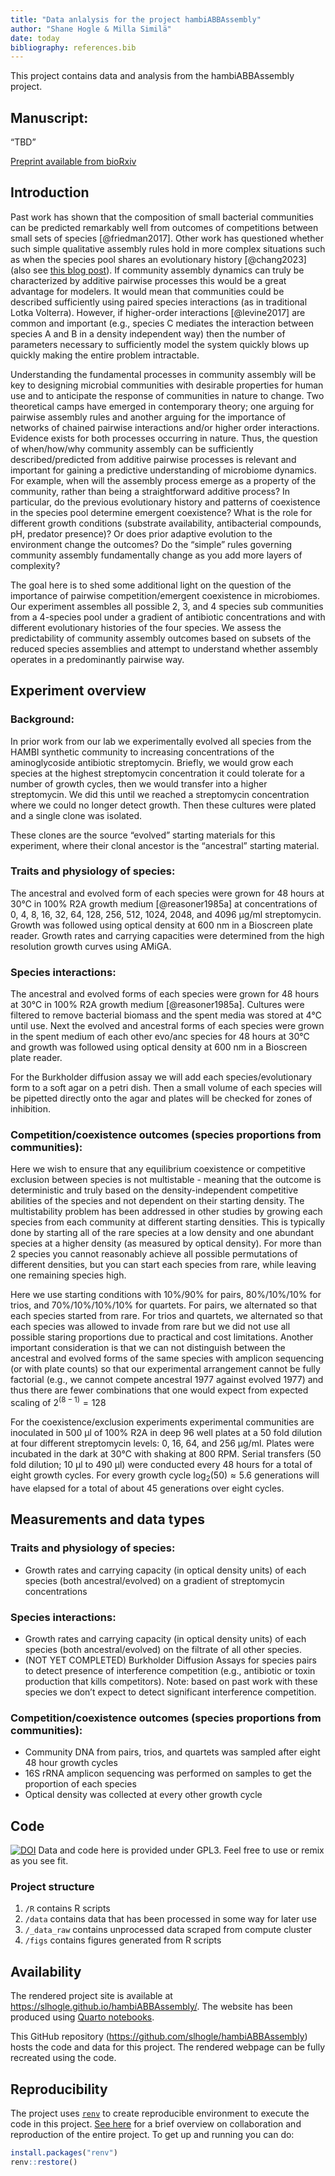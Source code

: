 ```yaml
---
title: "Data anlalysis for the project hambiABBAssembly"
author: "Shane Hogle & Milla Similä"
date: today
bibliography: references.bib
---
```


This project contains data and analysis from the hambiABBAssembly project.

## Manuscript:

"TBD"

[Preprint available from bioRxiv]()

## Introduction

Past work has shown that the composition of small bacterial communities can be predicted remarkably well from outcomes of competitions between small sets of species [@friedman2017]. Other work has questioned whether such simple qualitative assembly rules hold in more complex situations such as when the species pool shares an evolutionary history [@chang2023] (also see [this blog post](https://sanchezlaboratory.weebly.com/blog/with-a-little-help-of-bacterial-friends-solo-no-puedes-con-amigos-si)). If community assembly dynamics can truly be characterized by additive pairwise processes this would be a great advantage for modelers. It would mean that communities could be described sufficiently using paired species interactions (as in traditional Lotka Volterra). However, if higher-order interactions [@levine2017] are common and important (e.g., species C mediates the interaction between species A and B in a density independent way) then the number of parameters necessary to sufficiently model the system quickly blows up quickly making the entire problem intractable.

Understanding the fundamental processes in community assembly will be key to designing microbial communities with desirable properties for human use and to anticipate the response of communities in nature to change. Two theoretical camps have emerged in contemporary theory; one arguing for pairwise assembly rules and another arguing for the importance of networks of chained pairwise interactions and/or higher order interactions. Evidence exists for both processes occurring in nature. Thus, the question of when/how/why community assembly can be sufficiently described/predicted from additive pairwise processes is relevant and important for gaining a predictive understanding of microbiome dynamics. For example, when will the assembly process emerge as a property of the community, rather than being a straightforward additive process? In particular, do the previous evolutionary history and patterns of coexistence in the species pool determine emergent coexistence? What is the role for different growth conditions (substrate availability, antibacterial compounds, pH, predator presence)? Or does prior adaptive evolution to the environment change the outcomes? Do the "simple" rules governing community assembly fundamentally change as you add more layers of complexity?

The goal here is to shed some additional light on the question of the importance of pairwise competition/emergent coexistence in microbiomes. Our experiment assembles all possible 2, 3, and 4 species sub communities from a 4-species pool under a gradient of antibiotic concentrations and with different evolutionary histories of the four species. We assess the predictability of community assembly outcomes based on subsets of the reduced species assemblies and attempt to understand whether assembly operates in a predominantly pairwise way.

## Experiment overview

### Background:

In prior work from our lab we experimentally evolved all species from the HAMBI synthetic community to increasing concentrations of the aminoglycoside antibiotic streptomycin. Briefly, we would grow each species at the highest streptomycin concentration it could tolerate for a number of growth cycles, then we would transfer into a higher streptomycin. We did this until we reached a streptomycin concentration where we could no longer detect growth. Then these cultures were plated and a single clone was isolated.

These clones are the source "evolved" starting materials for this experiment, where their clonal ancestor is the "ancestral" starting material.

### Traits and physiology of species:

The ancestral and evolved form of each species were grown for 48 hours at 30℃ in 100% R2A growth medium [@reasoner1985a] at concentrations of 0, 4, 8, 16, 32, 64, 128, 256, 512, 1024, 2048, and 4096 μg/ml streptomycin. Growth was followed using optical density at 600 nm in a Bioscreen plate reader. Growth rates and carrying capacities were determined from the high resolution growth curves using AMiGA.

### Species interactions:

The ancestral and evolved forms of each species were grown for 48 hours at 30℃ in 100% R2A growth medium [@reasoner1985a]. Cultures were filtered to remove bacterial biomass and the spent media was stored at 4℃ until use. Next the evolved and ancestral forms of each species were grown in the spent medium of each other evo/anc species for 48 hours at 30℃ and growth was followed using optical density at 600 nm in a Bioscreen plate reader.

For the Burkholder diffusion assay we will add each species/evolutionary form to a soft agar on a petri dish. Then a small volume of each species will be pipetted directly onto the agar and plates will be checked for zones of inhibition.

### Competition/coexistence outcomes (species proportions from communities):

Here we wish to ensure that any equilibrium coexistence or competitive exclusion between species is not multistable - meaning that the outcome is deterministic and truly based on the density-independent competitive abilities of the species and not dependent on their starting density. The multistability problem has been addressed in other studies by growing each species from each community at different starting densities. This is typically done by starting all of the rare species at a low density and one abundant species at a higher density (as measured by optical density). For more than 2 species you cannot reasonably achieve all possible permutations of different densities, but you can start each species from rare, while leaving one remaining species high.

Here we use starting conditions with 10%/90% for pairs, 80%/10%/10% for trios, and 70%/10%/10%/10% for quartets. For pairs, we alternated so that each species started from rare. For trios and quartets, we alternated so that each species was allowed to invade from rare but we did not use all possible staring proportions due to practical and cost limitations. Another important consideration is that we can not distinguish between the ancestral and evolved forms of the same species with amplicon sequencing (or with plate counts) so that our experimental arrangement cannot be fully factorial (e.g., we cannot compete ancestral 1977 against evolved 1977) and thus there are fewer combinations that one would expect from expected scaling of $2^{(8-1)} = 128$

For the coexistence/exclusion experiments experimental communities are inoculated in 500 μl of 100% R2A in deep 96 well plates at a 50 fold dilution at four different streptomycin levels: 0, 16, 64, and 256 μg/ml. Plates were incubated in the dark at 30℃ with shaking at 800 RPM. Serial transfers (50 fold dilution; 10 μl to 490 μl) were conducted every 48 hours for a total of eight growth cycles. For every growth cycle $\mathrm{log_2(50)} \approx 5.6$ generations will have elapsed for a total of about 45 generations over eight cycles.

## Measurements and data types

### Traits and physiology of species:

-   Growth rates and carrying capacity (in optical density units) of each species (both ancestral/evolved) on a gradient of streptomycin concentrations

### Species interactions:

-   Growth rates and carrying capacity (in optical density units) of each species (both ancestral/evolved) on the filtrate of all other species.
-   (NOT YET COMPLETED) Burkholder Diffusion Assays for species pairs to detect presence of interference competition (e.g., antibiotic or toxin production that kills competitors). Note: based on past work with these species we don't expect to detect significant interference competition.

### Competition/coexistence outcomes (species proportions from communities):

-   Community DNA from pairs, trios, and quartets was sampled after eight 48 hour growth cycles
-   16S rRNA amplicon sequencing was performed on samples to get the proportion of each species
-   Optical density was collected at every other growth cycle

## Code

[![DOI](https://zenodo.org/badge/.svg)](https://zenodo.org/badge/latestdoi/) Data and code here is provided under GPL3. Feel free to use or remix as you see fit.

### Project structure

1.  `/R` contains R scripts
2.  `/data` contains data that has been processed in some way for later use
3.  `/_data_raw` contains unprocessed data scraped from compute cluster
4.  `/figs` contains figures generated from R scripts

## Availability

The rendered project site is available at <https://slhogle.github.io/hambiABBAssembly/>. The website has been produced using [Quarto notebooks](https://quarto.org/).

This GitHub repository (<https://github.com/slhogle/hambiABBAssembly>) hosts the code and data for this project. The rendered webpage can be fully recreated using the code.

## Reproducibility

The project uses [`renv`](https://rstudio.github.io/renv/index.html) to create reproducible environment to execute the code in this project. [See here](https://rstudio.github.io/renv/articles/renv.html#collaboration) for a brief overview on collaboration and reproduction of the entire project. To get up and running you can do:

``` r
install.packages("renv")
renv::restore()
```

